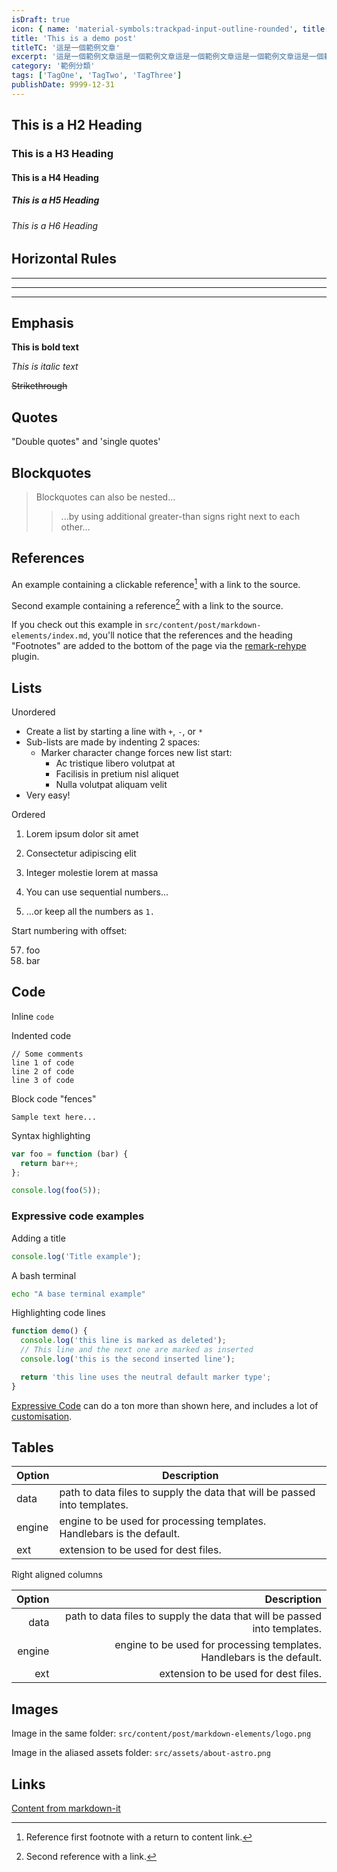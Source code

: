 ```yaml
---
isDraft: true
icon: { name: 'material-symbols:trackpad-input-outline-rounded', title: '一隻手操縱觸控板符號' }
title: 'This is a demo post'
titleTC: '這是一個範例文章'
excerpt: '這是一個範例文章這是一個範例文章這是一個範例文章這是一個範例文章這是一個範例文章這是一個範例文章這是一個範例文章這是一個範例文章這是一個範例文章這是一個範例文章這是一個範例文章這是一個範例文章這是一個範例文章這是一個範例文章這是一個範例文章這是一個範例文章這是一個範例文章這是一個範例文章這是一個範例文章'
category: '範例分類'
tags: ['TagOne', 'TagTwo', 'TagThree']
publishDate: 9999-12-31
---
```


## This is a H2 Heading

### This is a H3 Heading

#### This is a H4 Heading

##### This is a H5 Heading

###### This is a H6 Heading

## Horizontal Rules

---

---

---

## Emphasis

**This is bold text**

_This is italic text_

~~Strikethrough~~

## Quotes

"Double quotes" and 'single quotes'

## Blockquotes

> Blockquotes can also be nested...
>
> > ...by using additional greater-than signs right next to each other...

## References

An example containing a clickable reference[^1] with a link to the source.

Second example containing a reference[^2] with a link to the source.

[^1]: Reference first footnote with a return to content link.
[^2]: Second reference with a link.

If you check out this example in `src/content/post/markdown-elements/index.md`, you'll notice that the references and the heading "Footnotes" are added to the bottom of the page via the [remark-rehype](https://github.com/remarkjs/remark-rehype#options) plugin.

## Lists

Unordered

- Create a list by starting a line with `+`, `-`, or `*`
- Sub-lists are made by indenting 2 spaces:
  - Marker character change forces new list start:
    - Ac tristique libero volutpat at
    - Facilisis in pretium nisl aliquet
    - Nulla volutpat aliquam velit
- Very easy!

Ordered

1. Lorem ipsum dolor sit amet
2. Consectetur adipiscing elit
3. Integer molestie lorem at massa

4. You can use sequential numbers...
5. ...or keep all the numbers as `1.`

Start numbering with offset:

57. foo
1. bar

## Code

Inline `code`

Indented code

    // Some comments
    line 1 of code
    line 2 of code
    line 3 of code

Block code "fences"

```
Sample text here...
```

Syntax highlighting

```js
var foo = function (bar) {
  return bar++;
};

console.log(foo(5));
```

### Expressive code examples

Adding a title

```js title="file.js"
console.log('Title example');
```

A bash terminal

```bash
echo "A base terminal example"
```

Highlighting code lines

```js title="line-markers.js" del={2} ins={3-4} {6}
function demo() {
  console.log('this line is marked as deleted');
  // This line and the next one are marked as inserted
  console.log('this is the second inserted line');

  return 'this line uses the neutral default marker type';
}
```

[Expressive Code](https://expressive-code.com/) can do a ton more than shown here, and includes a lot of [customisation](https://expressive-code.com/reference/configuration/).

## Tables

| Option | Description                                                               |
| ------ | ------------------------------------------------------------------------- |
| data   | path to data files to supply the data that will be passed into templates. |
| engine | engine to be used for processing templates. Handlebars is the default.    |
| ext    | extension to be used for dest files.                                      |

Right aligned columns

| Option |                                                               Description |
| -----: | ------------------------------------------------------------------------: |
|   data | path to data files to supply the data that will be passed into templates. |
| engine |    engine to be used for processing templates. Handlebars is the default. |
|    ext |                                      extension to be used for dest files. |

## Images

Image in the same folder: `src/content/post/markdown-elements/logo.png`

Image in the aliased assets folder: `src/assets/about-astro.png`

## Links

[Content from markdown-it](https://markdown-it.github.io/)
